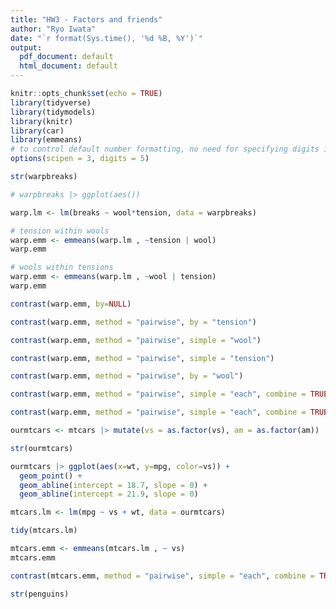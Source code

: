 ```yaml
---
title: "HW3 - Factors and friends"
author: "Ryo Iwata"
date: "`r format(Sys.time(), '%d %B, %Y')`"
output:
  pdf_document: default
  html_document: default
---
```


```r
knitr::opts_chunk$set(echo = TRUE)
library(tidyverse)
library(tidymodels)
library(knitr)
library(car)
library(emmeans)
# to control default number formatting, no need for specifying digits in kable.
options(scipen = 3, digits = 5) 
```

```r
str(warpbreaks)

# warpbreaks |> ggplot(aes())

```

```r
warp.lm <- lm(breaks ~ wool*tension, data = warpbreaks)

```

```r

# tension within wools
warp.emm <- emmeans(warp.lm , ~tension | wool)
warp.emm

```

```r
# wools within tensions
warp.emm <- emmeans(warp.lm , ~wool | tension)
warp.emm
```
```r
contrast(warp.emm, by=NULL)
```
```r
contrast(warp.emm, method = "pairwise", by = "tension")
```

```r
contrast(warp.emm, method = "pairwise", simple = "wool")
```



```r
contrast(warp.emm, method = "pairwise", simple = "tension")
```
```r
contrast(warp.emm, method = "pairwise", by = "wool")
```
```r
contrast(warp.emm, method = "pairwise", simple = "each", combine = TRUE)
```
```r
contrast(warp.emm, method = "pairwise", simple = "each", combine = TRUE, adjust="fdr")
```

########################################################

```r

ourmtcars <- mtcars |> mutate(vs = as.factor(vs), am = as.factor(am))

str(ourmtcars)

```

```r
ourmtcars |> ggplot(aes(x=wt, y=mpg, color=vs)) +
  geom_point() + 
  geom_abline(intercept = 18.7, slope = 0) +
  geom_abline(intercept = 21.9, slope = 0)

```

```r
mtcars.lm <- lm(mpg ~ vs + wt, data = ourmtcars)
```

```r
tidy(mtcars.lm)
```

```r
mtcars.emm <- emmeans(mtcars.lm , ~ vs)
mtcars.emm
```
```r
contrast(mtcars.emm, method = "pairwise", simple = "each", combine = TRUE)

```

```r
str(penguins)

```
